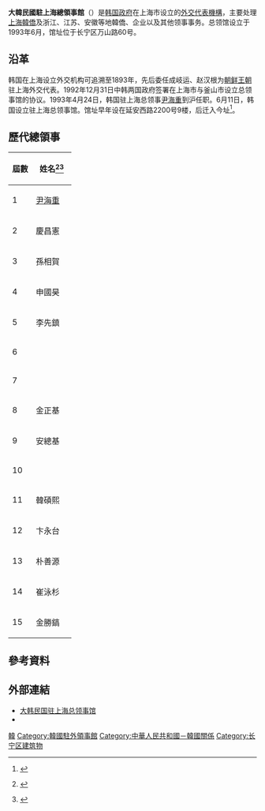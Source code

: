 {{Infobox diplomatic mission
| name              = 大韓民國駐上海總領事館<br><small>{{lang|ko|주 상하이 대한민국 총영사관}}<br>[[File:Emblem_of_South_Korea.svg|110px]]</small>
| image             = 
| caption= 
| location          = {{CHN}}[[上海市|上海市]]
| address           = [[长宁区|长宁区]][[万山路|万山路]]60号
| department={{flagicon image|Emblem of the Government of the Republic of Korea.svg}}  [[大韓民國外交部|大韓民國外交部]]
| ambassador        = 
| open              = 1993年6月11日
| consul_general    = 金胜镐
| jurisdiction      =[[上海|上海]]、[[江蘇|江蘇]]、[[浙江|浙江]]、[[安徽|安徽]]
| high_commissioner =
| coordinates       = 
| website           = [http://chn-shanghai.mofa.go.kr/worldlanguage/asia/chn-shanghai/main/index.jsp 官方網站]
}}
'''大韓民國駐上海總領事館'''（{{kor|諺=주상하이대한민국총영사관|漢=駐상하이大韓民國總領事館}}）是[[韩国政府|韩国政府]]在上海市设立的[[韓國駐外機構列表|外交代表機構]]，主要处理[[上海韓僑|上海韓僑]]及浙江、江苏、安徽等地韓僑、企业以及其他领事事务。总领馆设立于1993年6月，馆址位于长宁区万山路60号。

==沿革==

韩国在上海设立外交机构可追溯至1893年，先后委任成岐运、赵汉根为[[朝鲜王朝|朝鲜王朝]]驻上海外交代表。1992年12月31日中韩两国政府签署在上海市与釜山市设立总领事馆的协议。1993年4月24日，韩国驻上海总领事[[尹海重|尹海重]]到沪任职。6月11日，韩国设立驻上海总领事馆。馆址早年设在延安西路2200号9楼，后迁入今址<ref>{{zh-hans}}
{{Citation |chapter=下编·第三篇外国驻沪领事机构和办理侨务人员>第二章各国驻沪领馆和办理侨务人员>第二十七节　韩国驻上海总领事馆 |date=2004-02-25 |chapter-url=http://archive.is/SJ2w0 |publisher=上海市地方志办公室 |title=上海外事志 |url=http://www.shtong.gov.cn/Newsite/node2/node2245/node69969/index.html |accessdate=2016-08-31 |archiveurl=https://archive.today/20160424235257/http://www.shtong.gov.cn/Newsite/node2/node2245/node69969/index.html |archivedate=2016-04-24 |deadurl=yes }}</ref>。

==歷代總領事==
{| class="wikitable"
! 屆數 
!colspan="2"|姓名<ref name="韓國外交60年">{{ko}} {{Citation |script-title=ko:헌국외교 60年 |url=http://www.mofa.go.kr/state/publication/history60/20100201/11369_file_2009%20dip60_appendix.pdf |archiveurl=https://web.archive.org/web/20160304094536/http://www.mofa.go.kr/state/publication/history60/20100201/11369_file_2009%20dip60_appendix.pdf |archivedate=2016-03-04 |publisher={{lang|ko|[[大韓民國外交通商部|대한민국 외교통상부]]}} |editor={{lang|ko|외교안보연구원 교학과}} |page=p525 |deadurl=yes |accessdate=2018-08-27 }}</ref><ref name="總領事館沿革">{{ko}} {{Cite web |script-title=ko:총영사관 연혁 |publisher={{lang|ko|주 상하이 대한민국 총영사관}} |url=http://overseas.mofa.go.kr/cn-shanghai-ko/wpge/m_490/contents.do |accessdate=2018-08-12 |archiveurl=https://archive.today/20180812162041/http://overseas.mofa.go.kr/cn-shanghai-ko/wpge/m_490/contents.do |archivedate=2018-08-12 |dead-url=no }}</ref> !! 就任
|-
| 1 || [[尹海重|尹海重]] || {{lang|ko|윤해중}} || 1993年4月24日
|-
| 2 || 慶昌憲 || {{lang|ko|경창헌}} || 1996年3月5日
|-
| 3 || 孫相賀 || {{lang|ko|손상하}} || 1997年9月15日
|-
| 4 || 申國昊 || {{lang|ko|신국호}} || 1999年8月12日
|-
| 5 || 李先鎮 || {{lang|ko|이선진}} || 2002年9月2日
|-
| 6 || {{Link-ko|朴相起|박상기 (외교관)}} || {{lang|ko|박상기}} || 2003年6月6日
|-
| 7 || {{Link-ko|金揚|김양 (1953년)}} || {{lang|ko|김양}} || 2005年9月9日
|-
| 8 || 金正基 || {{lang|ko|김정기}} || 2008年6月13日 
|-
| 9 || 安總基 || {{lang|ko|안총기}} || 2011年3月11日
|-
| 10 || {{Link-ko|具相燦|구상찬}} || {{lang|ko|구상찬}} || 2013年6月5日   
|-
| 11 || 韓碩熙 || {{lang|ko|한석희}} || 2015年4月30日 
|-
| 12 || 卞永台 || {{lang|ko|변영태}} || 2017年4月25日
|-
| 13 || 朴善源 || {{lang|ko|박선원}} || 2018年1月10日
|-
| 14 || 崔泳杉 || {{lang|ko|최영삼}} || 2018年11月5日
|-
| 15 || 金勝鎬 || {{lang|ko|김승호}} || 2020年12月
|}

==參考資料==
{{Reflist}}

== 外部連結 ==
* [http://chn-shanghai.mofa.go.kr/korean/as/chn-shanghai/main/index.jsp 大韩民国驻上海总领事馆]{{Wayback|url=http://chn-shanghai.mofa.go.kr/korean/as/chn-shanghai/main/index.jsp |date=20171209100520 }}
*{{Bilibili|user=476118225|驻上海韩国文化院}}

{{韓國駐外機構}}
{{各国驻上海外交机构}}
{{駐中華人民共和國外交機構}}

[[Category:驻上海领事机构|韓]]
[[Category:韓國駐外領事館|Category:韓國駐外領事館]]
[[Category:中華人民共和國－韓國關係|Category:中華人民共和國－韓國關係]]
[[Category:长宁区建筑物|Category:长宁区建筑物]]